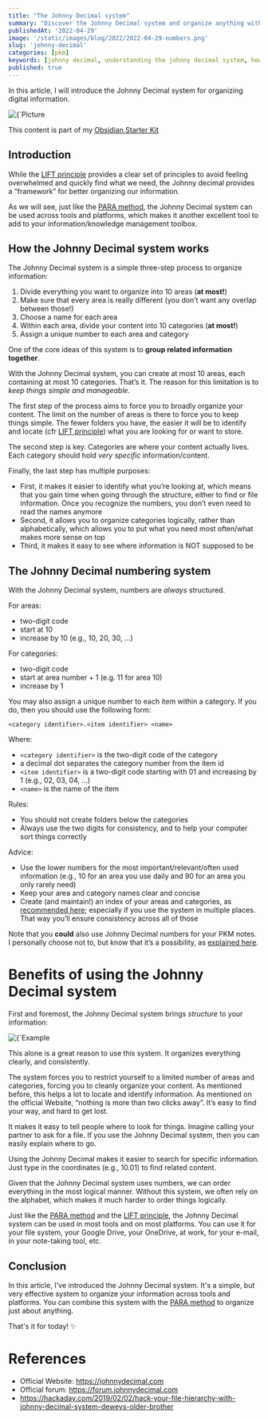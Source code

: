 ```yaml
---
title: "The Johnny Decimal system"
summary: "Discover the Johnny Decimal system and organize anything with grace."
publishedAt: '2022-04-29'
image: '/static/images/blog/2022/2022-04-29-numbers.png'
slug: 'johnny-decimal'
categories: [pkm]
keywords: [johnny decimal, understanding the johnny decimal system, how to use the johnny decimal system, pkm, personal knowledge management, information management, personal organization]
published: true
---
```


In this article, I will introduce the Johnny Decimal system for organizing digital information.

<BlogPostCenteredContent>
  <Image
    alt={`Picture courtesy of Waldemar Brandt: https://unsplash.com/@waldemarbrandt67w`}
    src={`/static/images/blog/2022/2022-04-29-numbers.png`}
    width={1035}
    height={690}
    priority
  />
</BlogPostCenteredContent>

This content is part of my [Obsidian Starter Kit](https://developassion.gumroad.com/l/obsidian-starter-kit)

## Introduction
While the [LIFT principle](https://dsebastien.net/blog/2022-04-26-lift) provides a clear set of principles to avoid feeling overwhelmed and quickly find what we need, the Johnny decimal provides a “framework” for better organizing our information.

As we will see, just like the [PARA method](https://dsebastien.net/blog/2022-04-26-para), the Johnny Decimal system can be used across tools and platforms, which makes it another excellent tool to add to your information/knowledge management toolbox.

## How the Johnny Decimal system works
The Johnny Decimal system is a simple three-step process to organize information:

1. Divide everything you want to organize into 10 areas (**at most!**)
 1. Make sure that every area is really different (you don’t want any overlap between those!)
 2. Choose a name for each area
2. Within each area, divide your content into 10 categories (**at most!**)
3. Assign a unique number to each area and category

One of the core ideas of this system is to **group related information together**.

With the Johnny Decimal system, you can create at most 10 areas, each containing at most 10 categories. That’s it. The reason for this limitation is to *keep things simple and manageable*.

The first step of the process aims to force you to broadly organize your content. The limit on the number of areas is there to force you to keep things simple. The fewer folders you have, the easier it will be to identify and locate (cfr [LIFT principle](https://dsebastien.net/blog/2022-04-26-lift)) what you are looking for or want to store.

The second step is key. Categories are where your content actually lives. Each category should hold *very specific* information/content.

Finally, the last step has multiple purposes:
-   First, it makes it easier to identify what you’re looking at, which means that you gain time when going through the structure, either to find or file information. Once you recognize the numbers, you don’t even need to read the names anymore
-   Second, it allows you to organize categories logically, rather than alphabetically, which allows you to put what you need most often/what makes more sense on top
-   Third, it makes it easy to see where information is NOT supposed to be

## The Johnny Decimal numbering system
With the Johnny Decimal system, numbers are *always* structured.

For areas:
- two-digit code
- start at 10
- increase by 10 (e.g., 10, 20, 30, ...)

For categories:
- two-digit code
- start at area number + 1 (e.g. 11 for area 10)
- increase by 1

You may also assign a unique number to each item within a category. If you do, then you should use the following form:

```
<category identifier>.<item identifier> <name>
```

Where:
- `<category identifier>` is the two-digit code of the category
- a decimal dot separates the category number from the item id
- `<item identifier>` is a two-digit code starting with 01 and increasing by 1 (e.g., 02, 03, 04, ...)
- `<name>` is the name of the item

Rules:
- You should not create folders below the categories
- Always use the two digits for consistency, and to help your computer sort things correctly

Advice:
- Use the lower numbers for the most important/relevant/often used information (e.g., 10 for an area you use daily and 90 for an area you only rarely need)
- Keep your area and category names clear and concise
- Create (and maintain!) an index of your areas and categories, as [recommended here](https://johnnydecimal.com/concepts/tracking-your-numbers/); especially if you use the system in multiple places. That way you’ll ensure consistency across all of those

Note that you **could** also use Johnny Decimal numbers for your PKM notes. I personally choose not to, but know that it’s a possibility, as [explained here](https://johnnydecimal.com/concepts/keeping-notes/).

# Benefits of using the Johnny Decimal system
First and foremost, the Johnny Decimal system brings _structure_ to your information:

<BlogPostCenteredContent>
  <Image
    alt={`Example of how the Johnny Decimal sysstem helps structure information`}
    src={`/static/images/blog/2022/2022-04-29-johnny-decimal-example.png`}
    width={217}
    height={173}
    priority
  />
</BlogPostCenteredContent>

This alone is a great reason to use this system. It organizes everything clearly, and consistently.

The system forces you to restrict yourself to a limited number of areas and categories, forcing you to cleanly organize your content. As mentioned before, this helps a lot to locate and identify information. As mentioned on the official Website, “nothing is more than two clicks away”. It’s easy to find your way, and hard to get lost.

It makes it easy to tell people where to look for things. Imagine calling your partner to ask for a file. If you use the Johnny Decimal system, then you can easily explain where to go.

Using the Johnny Decimal makes it easier to search for specific information. Just type in the coordinates (e.g., 10.01) to find related content.

Given that the Johnny Decimal system uses numbers, we can order everything in the most logical manner. Without this system, we often rely on the alphabet, which makes it much harder to order things logically.

Just like the [PARA method](https://dsebastien.net/blog/2022-04-26-para) and the [LIFT principle](https://dsebastien.net/blog/2022-04-26-lift), the Johnny Decimal system can be used in most tools and on most platforms. You can use it for your file system, your Google Drive, your OneDrive, at work, for your e-mail, in your note-taking tool, etc.

## Conclusion
In this article, I've introduced the Johnny Decimal system. It's a simple, but very effective system to organize your information across tools and platforms. You can combine this system with the [PARA method](https://dsebastien.net/blog/2022-04-26-para) to organize just about anything.

That's it for today! ✨

# References
- Official Website: https://johnnydecimal.com
- Official forum: https://forum.johnnydecimal.com
- https://hackaday.com/2019/02/02/hack-your-file-hierarchy-with-johnny-decimal-system-deweys-older-brother

<PKMSignature />
